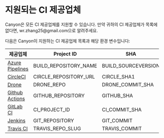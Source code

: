 # 지원되는 CI 제공업체


<Callout type="info" emoji="ℹ️">
  Canyon은 모든 CI 제공업체를 지원할 수 있습니다. 만약 귀하의 CI 제공업체가 목록에 없다면, wr.zhang25@gmail.com으로 알려주세요.
</Callout>

다음은 Canyon이 지원하는 CI 제공업체 목록과 해당 환경 변수입니다:

| 제공업체                                                       | Project ID | SHA | Branch |
| ------------------------------------------------------------ | -- | -- | -- |
| [Azure Pipelines](https://azure.microsoft.com/en-us/services/devops/pipelines/) | BUILD_REPOSITORY_NAME | BUILD_SOURCEVERSION | BUILD_SOURCEBRANCH |
| [CircleCI](https://circleci.com/)                            | CIRCLE_REPOSITORY_URL | CIRCLE_SHA1 | CIRCLE_BRANCH |
| [Drone](https://drone.io/)                                   | DRONE_REPO | DRONE_COMMIT_SHA | DRONE_BRANCH |
| [Github Actions](https://github.com/features/actions)        | GITHUB_REPOSITORY | GITHUB_SHA | GITHUB_REF |
| [GitLab CI](https://about.gitlab.com/gitlab-ci/)             | CI_PROJECT_ID | CI_COMMIT_SHA | CI_COMMIT_BRANCH |
| [Jenkins](https://jenkins.io/)                               | GIT_REPOSITORY | GIT_COMMIT | GIT_BRANCH |
| [Travis CI](https://travis-ci.org/)                          | TRAVIS_REPO_SLUG | TRAVIS_COMMIT | TRAVIS_BRANCH |
